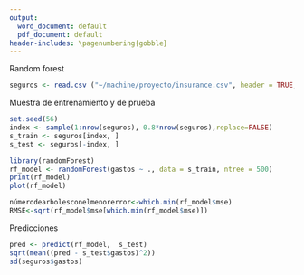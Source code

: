 ---
output:
  word_document: default
  pdf_document: default
header-includes: \pagenumbering{gobble}
---
Random forest
```{r, message = FALSE, echo=FALSE}
seguros <- read.csv ("~/machine/proyecto/insurance.csv", header = TRUE,  sep = ",", dec = ".")
```
Muestra de entrenamiento y de prueba
```{r, echo=FALSE}
set.seed(56)
index <- sample(1:nrow(seguros), 0.8*nrow(seguros),replace=FALSE)
s_train <- seguros[index, ] 
s_test <- seguros[-index, ] 
```

```{r}
library(randomForest)
rf_model <- randomForest(gastos ~ ., data = s_train, ntree = 500)
print(rf_model)
plot(rf_model)
```


```{r}
númerodearbolesconelmenorerror<-which.min(rf_model$mse)
RMSE<-sqrt(rf_model$mse[which.min(rf_model$mse)])
```
Predicciones
```{r}
pred <- predict(rf_model,  s_test)
sqrt(mean((pred - s_test$gastos)^2))
sd(seguros$gastos)
```





